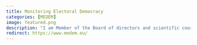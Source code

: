 ```yaml
---
title: Monitoring Electoral Democracy
categories: [MEDEM]
image: featured.png
description: "I am Member of the Board of directors and scientific coordinator of the 'Service Center for Country and Institutional Data' established at the Department of Political and Social Sciences, University of Florence of the European infrastructure project MEDEM"
redirect: https://www.medem.eu/
---
```

